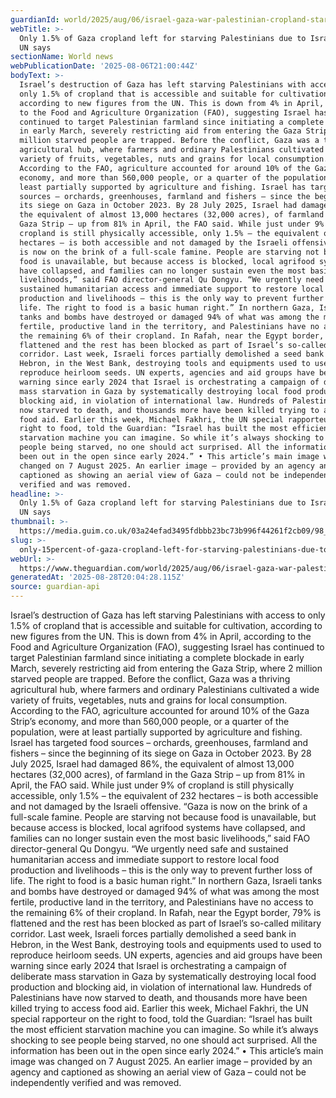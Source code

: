 ```yaml
---
guardianId: world/2025/aug/06/israel-gaza-war-palestinian-cropland-starvation
webTitle: >-
  Only 1.5% of Gaza cropland left for starving Palestinians due to Israel’s war,
  UN says
sectionName: World news
webPublicationDate: '2025-08-06T21:00:44Z'
bodyText: >-
  Israel’s destruction of Gaza has left starving Palestinians with access to
  only 1.5% of cropland that is accessible and suitable for cultivation,
  according to new figures from the UN. This is down from 4% in April, according
  to the Food and Agriculture Organization (FAO), suggesting Israel has
  continued to target Palestinian farmland since initiating a complete blockade
  in early March, severely restricting aid from entering the Gaza Strip, where 2
  million starved people are trapped. Before the conflict, Gaza was a thriving
  agricultural hub, where farmers and ordinary Palestinians cultivated a wide
  variety of fruits, vegetables, nuts and grains for local consumption.
  According to the FAO, agriculture accounted for around 10% of the Gaza Strip’s
  economy, and more than 560,000 people, or a quarter of the population, were at
  least partially supported by agriculture and fishing. Israel has targeted food
  sources – orchards, greenhouses, farmland and fishers – since the beginning of
  its siege on Gaza in October 2023. By 28 July 2025, Israel had damaged 86%,
  the equivalent of almost 13,000 hectares (32,000 acres), of farmland in the
  Gaza Strip – up from 81% in April, the FAO said. While just under 9% of
  cropland is still physically accessible, only 1.5% – the equivalent of 232
  hectares – is both accessible and not damaged by the Israeli offensive. “Gaza
  is now on the brink of a full-scale famine. People are starving not because
  food is unavailable, but because access is blocked, local agrifood systems
  have collapsed, and families can no longer sustain even the most basic
  livelihoods,” said FAO director-general Qu Dongyu. “We urgently need safe and
  sustained humanitarian access and immediate support to restore local food
  production and livelihoods – this is the only way to prevent further loss of
  life. The right to food is a basic human right.” In northern Gaza, Israeli
  tanks and bombs have destroyed or damaged 94% of what was among the most
  fertile, productive land in the territory, and Palestinians have no access to
  the remaining 6% of their cropland. In Rafah, near the Egypt border, 79% is
  flattened and the rest has been blocked as part of Israel’s so-called military
  corridor. Last week, Israeli forces partially demolished a seed bank in
  Hebron, in the West Bank, destroying tools and equipments used to used to
  reproduce heirloom seeds. UN experts, agencies and aid groups have been
  warning since early 2024 that Israel is orchestrating a campaign of deliberate
  mass starvation in Gaza by systematically destroying local food production and
  blocking aid, in violation of international law. Hundreds of Palestinians have
  now starved to death, and thousands more have been killed trying to access
  food aid. Earlier this week, Michael Fakhri, the UN special rapporteur on the
  right to food, told the Guardian: “Israel has built the most efficient
  starvation machine you can imagine. So while it’s always shocking to see
  people being starved, no one should act surprised. All the information has
  been out in the open since early 2024.” • This article’s main image was
  changed on 7 August 2025. An earlier image – provided by an agency and
  captioned as showing an aerial view of Gaza – could not be independently
  verified and was removed.
headline: >-
  Only 1.5% of Gaza cropland left for starving Palestinians due to Israel’s war,
  UN says
thumbnail: >-
  https://media.guim.co.uk/03a24efad3495fdbbb23bc73b996f44261f2cb09/98_0_4560_3648/500.jpg
slug: >-
  only-15percent-of-gaza-cropland-left-for-starving-palestinians-due-to-israels-war-un-says
webUrl: >-
  https://www.theguardian.com/world/2025/aug/06/israel-gaza-war-palestinian-cropland-starvation
generatedAt: '2025-08-28T20:04:28.115Z'
source: guardian-api
---
```

Israel’s destruction of Gaza has left starving Palestinians with access to only 1.5% of cropland that is accessible and suitable for cultivation, according to new figures from the UN. This is down from 4% in April, according to the Food and Agriculture Organization (FAO), suggesting Israel has continued to target Palestinian farmland since initiating a complete blockade in early March, severely restricting aid from entering the Gaza Strip, where 2 million starved people are trapped. Before the conflict, Gaza was a thriving agricultural hub, where farmers and ordinary Palestinians cultivated a wide variety of fruits, vegetables, nuts and grains for local consumption. According to the FAO, agriculture accounted for around 10% of the Gaza Strip’s economy, and more than 560,000 people, or a quarter of the population, were at least partially supported by agriculture and fishing. Israel has targeted food sources – orchards, greenhouses, farmland and fishers – since the beginning of its siege on Gaza in October 2023. By 28 July 2025, Israel had damaged 86%, the equivalent of almost 13,000 hectares (32,000 acres), of farmland in the Gaza Strip – up from 81% in April, the FAO said. While just under 9% of cropland is still physically accessible, only 1.5% – the equivalent of 232 hectares – is both accessible and not damaged by the Israeli offensive. “Gaza is now on the brink of a full-scale famine. People are starving not because food is unavailable, but because access is blocked, local agrifood systems have collapsed, and families can no longer sustain even the most basic livelihoods,” said FAO director-general Qu Dongyu. “We urgently need safe and sustained humanitarian access and immediate support to restore local food production and livelihoods – this is the only way to prevent further loss of life. The right to food is a basic human right.” In northern Gaza, Israeli tanks and bombs have destroyed or damaged 94% of what was among the most fertile, productive land in the territory, and Palestinians have no access to the remaining 6% of their cropland. In Rafah, near the Egypt border, 79% is flattened and the rest has been blocked as part of Israel’s so-called military corridor. Last week, Israeli forces partially demolished a seed bank in Hebron, in the West Bank, destroying tools and equipments used to used to reproduce heirloom seeds. UN experts, agencies and aid groups have been warning since early 2024 that Israel is orchestrating a campaign of deliberate mass starvation in Gaza by systematically destroying local food production and blocking aid, in violation of international law. Hundreds of Palestinians have now starved to death, and thousands more have been killed trying to access food aid. Earlier this week, Michael Fakhri, the UN special rapporteur on the right to food, told the Guardian: “Israel has built the most efficient starvation machine you can imagine. So while it’s always shocking to see people being starved, no one should act surprised. All the information has been out in the open since early 2024.” • This article’s main image was changed on 7 August 2025. An earlier image – provided by an agency and captioned as showing an aerial view of Gaza – could not be independently verified and was removed.
